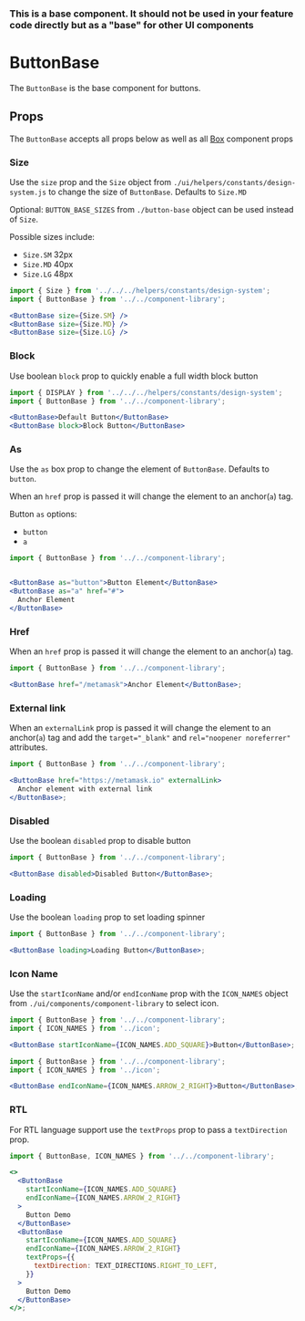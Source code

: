 
### This is a base component. It should not be used in your feature code directly but as a "base" for other UI components

# ButtonBase

The `ButtonBase` is the base component for buttons.

<Canvas>
  <Story id="components-componentlibrary-buttonbase--default-story" />
</Canvas>

## Props

The `ButtonBase` accepts all props below as well as all [Box](/docs/components-ui-box--default-story#props) component props

<ArgsTable of={ButtonBase} />

### Size

Use the `size` prop and the `Size` object from `./ui/helpers/constants/design-system.js`
to change the size of `ButtonBase`. Defaults to `Size.MD`

Optional: `BUTTON_BASE_SIZES` from `./button-base` object can be used instead of `Size`.

Possible sizes include:

- `Size.SM` 32px
- `Size.MD` 40px
- `Size.LG` 48px

<Canvas>
  <Story id="components-componentlibrary-buttonbase--size-story" />
</Canvas>

```jsx
import { Size } from '../../../helpers/constants/design-system';
import { ButtonBase } from '../../component-library';

<ButtonBase size={Size.SM} />
<ButtonBase size={Size.MD} />
<ButtonBase size={Size.LG} />
```

### Block

Use boolean `block` prop to quickly enable a full width block button

<Canvas>
  <Story id="components-componentlibrary-buttonbase--block" />
</Canvas>

```jsx
import { DISPLAY } from '../../../helpers/constants/design-system';
import { ButtonBase } from '../../component-library';

<ButtonBase>Default Button</ButtonBase>
<ButtonBase block>Block Button</ButtonBase>
```

### As

Use the `as` box prop to change the element of `ButtonBase`. Defaults to `button`.

When an `href` prop is passed it will change the element to an anchor(`a`) tag.

Button `as` options:

- `button`
- `a`

<Canvas>
  <Story id="components-componentlibrary-buttonbase--as" />
</Canvas>

```jsx
import { ButtonBase } from '../../component-library';


<ButtonBase as="button">Button Element</ButtonBase>
<ButtonBase as="a" href="#">
  Anchor Element
</ButtonBase>
```

### Href

When an `href` prop is passed it will change the element to an anchor(`a`) tag.

<Canvas>
  <Story id="components-componentlibrary-buttonbase--href" />
</Canvas>

```jsx
import { ButtonBase } from '../../component-library';

<ButtonBase href="/metamask">Anchor Element</ButtonBase>;
```

### External link

When an `externalLink` prop is passed it will change the element to an anchor(`a`) tag and add the `target="_blank"` and `rel="noopener noreferrer"` attributes.

  <Story id="components-componentlibrary-buttonbase--external-link" />

```jsx
import { ButtonBase } from '../../component-library';

<ButtonBase href="https://metamask.io" externalLink>
  Anchor element with external link
</ButtonBase>;
```

### Disabled

Use the boolean `disabled` prop to disable button

<Canvas>
  <Story id="components-componentlibrary-buttonbase--disabled" />
</Canvas>

```jsx
import { ButtonBase } from '../../component-library';

<ButtonBase disabled>Disabled Button</ButtonBase>;
```

### Loading

Use the boolean `loading` prop to set loading spinner

<Canvas>
  <Story id="components-componentlibrary-buttonbase--loading" />
</Canvas>

```jsx
import { ButtonBase } from '../../component-library';

<ButtonBase loading>Loading Button</ButtonBase>;
```

### Icon Name

Use the `startIconName` and/or `endIconName` prop with the `ICON_NAMES` object from `./ui/components/component-library` to select icon.

<Canvas>
  <Story id="components-componentlibrary-buttonbase--start-icon-name" />
</Canvas>

```jsx
import { ButtonBase } from '../../component-library';
import { ICON_NAMES } from '../icon';

<ButtonBase startIconName={ICON_NAMES.ADD_SQUARE}>Button</ButtonBase>;
```

<Canvas>
  <Story id="components-componentlibrary-buttonbase--end-icon-name" />
</Canvas>

```jsx
import { ButtonBase } from '../../component-library';
import { ICON_NAMES } from '../icon';

<ButtonBase endIconName={ICON_NAMES.ARROW_2_RIGHT}>Button</ButtonBase>;
```

### RTL

For RTL language support use the `textProps` prop to pass a `textDirection` prop.

<Canvas>
  <Story id="components-componentlibrary-buttonbase--rtl" />
</Canvas>

```jsx
import { ButtonBase, ICON_NAMES } from '../../component-library';

<>
  <ButtonBase
    startIconName={ICON_NAMES.ADD_SQUARE}
    endIconName={ICON_NAMES.ARROW_2_RIGHT}
  >
    Button Demo
  </ButtonBase>
  <ButtonBase
    startIconName={ICON_NAMES.ADD_SQUARE}
    endIconName={ICON_NAMES.ARROW_2_RIGHT}
    textProps={{
      textDirection: TEXT_DIRECTIONS.RIGHT_TO_LEFT,
    }}
  >
    Button Demo
  </ButtonBase>
</>;
```
